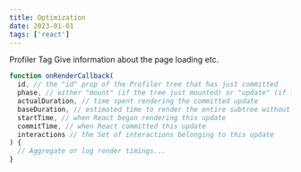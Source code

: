 ```yaml
---
title: Optimization
date: 2023-01-01
tags: ['react']
---
```


Profiler Tag Give information about the page loading etc.

```ts
function onRenderCallback(
  id, // the "id" prop of the Profiler tree that has just committed
  phase, // either "mount" (if the tree just mounted) or "update" (if it re-rendered)
  actualDuration, // time spent rendering the committed update
  baseDuration, // estimated time to render the entire subtree without memoization
  startTime, // when React began rendering this update
  commitTime, // when React committed this update
  interactions // the Set of interactions belonging to this update
) {
  // Aggregate or log render timings...
}
```
